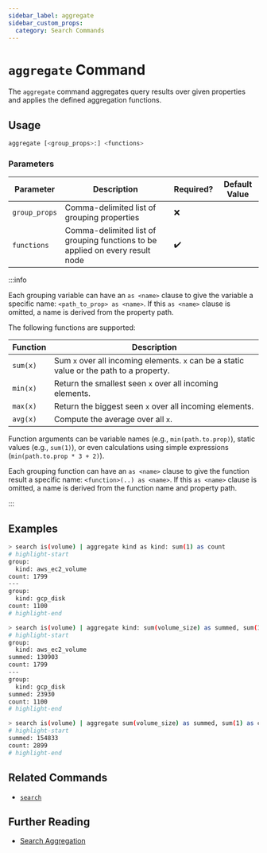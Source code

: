 ```yaml
---
sidebar_label: aggregate
sidebar_custom_props:
  category: Search Commands
---
```


# `aggregate` Command

The `aggregate` command aggregates query results over given properties and applies the defined aggregation functions.

## Usage

```bash
aggregate [<group_props>:] <functions>
```

### Parameters

| Parameter     | Description                                                                   | Required? | Default Value |
| ------------- | ----------------------------------------------------------------------------- | --------- | ------------- |
| `group_props` | Comma-delimited list of grouping properties                                   | ❌        |               |
| `functions`   | Comma-delimited list of grouping functions to be applied on every result node | ✔️        |               |

:::info

Each grouping variable can have an `as <name>` clause to give the variable a specific name: `<path_to_prop> as <name>`. If this `as <name>` clause is omitted, a name is derived from the property path.

The following functions are supported:

| Function | Description                                                                              |
| -------- | ---------------------------------------------------------------------------------------- |
| `sum(x)` | Sum `x` over all incoming elements. `x` can be a static value or the path to a property. |
| `min(x)` | Return the smallest seen `x` over all incoming elements.                                 |
| `max(x)` | Return the biggest seen `x` over all incoming elements.                                  |
| `avg(x)` | Compute the average over all `x`.                                                        |

Function arguments can be variable names (e.g., `min(path.to.prop)`), static values (e.g., `sum(1)`), or even calculations using simple expressions (`min(path.to.prop * 3 + 2)`).

Each grouping function can have an `as <name>` clause to give the function result a specific name: `<function>(..) as <name>`. If this `as <name>` clause is omitted, a name is derived from the function name and property path.

:::

## Examples

```bash title="Count volumes in the system, grouped by kind"
> search is(volume) | aggregate kind as kind: sum(1) as count
# highlight-start
​group:
​  kind: aws_ec2_volume
​count: 1799
​---
​group:
​  kind: gcp_disk
​count: 1100
# highlight-end
```

```bash title="Count volumes and compute total volume size, grouped by kind"
> search is(volume) | aggregate kind: sum(volume_size) as summed, sum(1) as count
# highlight-start
​group:
​  kind: aws_ec2_volume
​summed: 130903
​count: 1799
​---
​group:
​  kind: gcp_disk
​summed: 23930
​count: 1100
# highlight-end
```

```bash title="Count volumes and compute total volume size"
> search is(volume) | aggregate sum(volume_size) as summed, sum(1) as count
# highlight-start
​summed: 154833
​count: 2899
# highlight-end
```

## Related Commands

- [`search`](./search.mdx)

## Further Reading

- [Search Aggregation](../search/aggregation.mdx)
